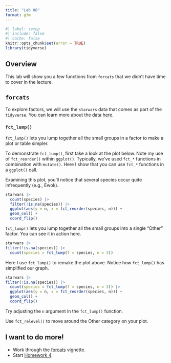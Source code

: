```yaml
---
title: "Lab 08"
format: gfm
---
```


```r
#| label: setup
#| include: false
#| cache: false
knitr::opts_chunk$set(error = TRUE)
library(tidyverse)
```

## Overview

This lab will show you a few functions from `forcats` that we didn't have time to cover in the lecture. 

## `forcats`

To explore factors, we will use the `starwars` data that comes as part of the `tidyverse`. You can learn more about the data [here](https://dplyr.tidyverse.org/reference/starwars.html).

### `fct_lump()`

`fct_lump()` lets you lump together all the small groups in a factor to make a plot or table simpler.

To demonstrate `fct_lump()`, first take a look at the plot below. Note my use of `fct_reorder()` within `ggplot()`. Typically, we've used `fct_*` functions in combination with `mutate()`. Here I show that you can use `fct_*` functions in a `ggplot()` call.

Examining this plot, you'll notice that several species occur quite infrequently (e.g., Ewok). 

```r
starwars |>
  count(species) |>
  filter(!is.na(species)) |> 
  ggplot(aes(y = n, x = fct_reorder(species, n))) +
  geom_col() + 
  coord_flip()
```

`fct_lump()` lets you lump together all the small groups into a single "Other" factor. You can see it in action here.

```r
starwars |>   
filter(!is.na(species)) |>
  count(species = fct_lump(f = species, n = 3))
```

Here I use `fct_lump()` to remake the plot above. Notice how `fct_lump()` has simplified our graph. 

```r
starwars |>   
filter(!is.na(species)) |>
  count(species = fct_lump(f = species, n = 3)) |> 
  ggplot(aes(y = n, x = fct_reorder(species, n))) +
  geom_col() + 
  coord_flip()
```

Try adjusting the `n` argument in the `fct_lump()` function. 

Use `fct_relevel()` to move around the Other category on your plot. 

## I want to do more!

* Work through the [forcats](https://forcats.tidyverse.org/articles/forcats.html) vignette. 
* Start [Homework 4](hw-04.md).






